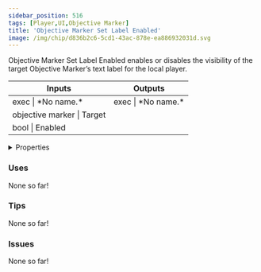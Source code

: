 ```yaml
---
sidebar_position: 516
tags: [Player,UI,Objective Marker]
title: 'Objective Marker Set Label Enabled'
image: /img/chip/d836b2c6-5cd1-43ac-878e-ea886932031d.svg
---
```


Objective Marker Set Label Enabled enables or disables the visibility of the target Objective Marker’s text label for the local player.



<IChip uuid="d836b2c6-5cd1-43ac-878e-ea886932031d"/>

<table><thead><tr><th>Inputs</th><th>Outputs</th></tr></thead><tbody><tr><td>exec | *No name.*</td><td>exec | *No name.*</td></tr><tr><td>objective marker | Target</td><td /></tr><tr><td>bool | Enabled</td><td /></tr></tbody></table>

<details>
  <summary>Properties</summary>
  <div>
    <div>
    <table>
      <tbody>
        <tr>
          <td>Is beta required?</td>
          <td>No</td>
        </tr>
        <tr>
          <td>Is chip a trolling risk?</td>
          <td>No</td>
        </tr>
        <tr>
          <td>Is chip a role assignment risk?</td>
          <td>No</td>
        </tr>
        <tr>
          <td>Chip UUID</td>
          <td>d836b2c6-5cd1-43ac-878e-ea886932031d</td>
        </tr>
        <tr>
          <td>Room availability</td>
          <td>Available everywhere</td>
        </tr>
      </tbody>
    </table>
    </div>
  </div>
</details>

### Uses

None so far!

### Tips

None so far!

### Issues

None so far!
